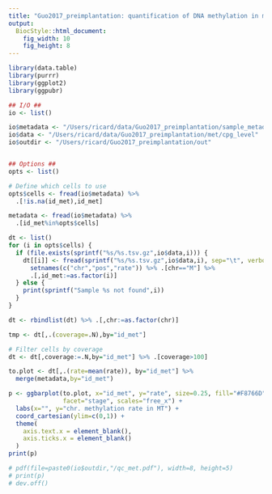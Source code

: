 ```yaml
---
title: "Guo2017_preimplantation: quantification of DNA methylation in mithocondrial DNA"
output: 
  BiocStyle::html_document: 
    fig_width: 10
    fig_height: 8
---
```


```r
library(data.table)
library(purrr)
library(ggplot2)
library(ggpubr)
```

```r

## I/O ##
io <- list()

io$metadata <- "/Users/ricard/data/Guo2017_preimplantation/sample_metadata.txt"
io$data <- "/Users/ricard/data/Guo2017_preimplantation/met/cpg_level"
io$outdir <- "/Users/ricard/Guo2017_preimplantation/out"


## Options ##
opts <- list()

# Define which cells to use
opts$cells <- fread(io$metadata) %>% 
  .[!is.na(id_met),id_met]
```

<!-- Load metadata -->

```r
metadata <- fread(io$metadata) %>% 
  .[id_met%in%opts$cells]
```

<!-- Load methylation data and calculate QC statistics per sample -->

```r
dt <- list()
for (i in opts$cells) {
  if (file.exists(sprintf("%s/%s.tsv.gz",io$data,i))) {
    dt[[i]] <- fread(sprintf("%s/%s.tsv.gz",io$data,i), sep="\t", verbose=F, showProgress=F) %>% 
      setnames(c("chr","pos","rate")) %>% .[chr=="M"] %>%
      .[,id_met:=as.factor(i)]
  } else {
    print(sprintf("Sample %s not found",i))
  }
}

dt <- rbindlist(dt) %>% .[,chr:=as.factor(chr)]
```

<!-- Bar plots of average MT methylation rate per cell -->

```r
tmp <- dt[,.(coverage=.N),by="id_met"]
```

```r
# Filter cells by coverage
dt <- dt[,coverage:=.N,by="id_met"] %>% .[coverage>100]
```

```r
to.plot <- dt[,.(rate=mean(rate)), by="id_met"] %>%
  merge(metadata,by="id_met")

p <- ggbarplot(to.plot, x="id_met", y="rate", size=0.25, fill="#F8766D", 
               facet="stage", scales="free_x") +
  labs(x="", y="chr. methylation rate in MT") +
  coord_cartesian(ylim=c(0,1)) +
  theme(
    axis.text.x = element_blank(),
    axis.ticks.x = element_blank()
  )
print(p)

# pdf(file=paste0(io$outdir,"/qc_met.pdf"), width=8, height=5)
# print(p)
# dev.off()
```

